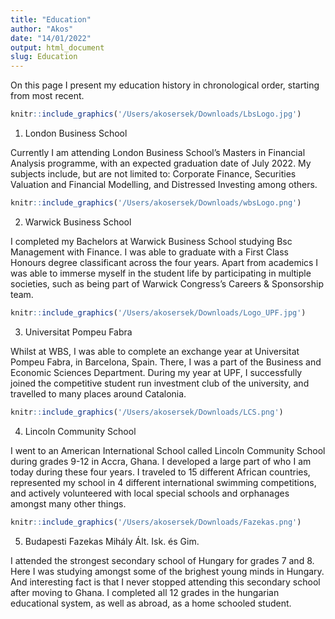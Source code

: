 ```yaml
---
title: "Education"
author: "Akos"
date: "14/01/2022"
output: html_document
slug: Education
---
```

On this page I present my education history in chronological order, starting from most recent.

```r
knitr::include_graphics('/Users/akosersek/Downloads/LbsLogo.jpg')
```

1. London Business School

Currently I am attending London Business School's Masters in Financial Analysis programme, with an expected graduation date of July 2022. My subjects include, but are not limited to: Corporate Finance, Securities Valuation and Financial Modelling, and Distressed Investing among others.

```r
knitr::include_graphics('/Users/akosersek/Downloads/wbsLogo.png')
```

2. Warwick Business School

I completed my Bachelors at Warwick Business School studying Bsc Management with Finance. I was able to graduate with a First Class Honours degree classificant across the four years. Apart from academics I was able to immerse myself in the student life by participating in multiple societies, such as being part of Warwick Congress's Careers & Sponsorship team.

```r
knitr::include_graphics('/Users/akosersek/Downloads/Logo_UPF.jpg')
```

3. Universitat Pompeu Fabra

Whilst at WBS, I was able to complete an exchange year at Universitat Pompeu Fabra, in Barcelona, Spain. There, I was a part of the Business and Economic Sciences Department. During my year at UPF, I successfully joined the competitive student run investment club of the university, and travelled to many places around Catalonia.

```r
knitr::include_graphics('/Users/akosersek/Downloads/LCS.png')
```

4. Lincoln Community School

I went to an American International School called Lincoln Community School during grades 9-12 in Accra, Ghana. I developed a large part of who I am today during these four years. I traveled to 15 different African countries, represented my school in 4 different international swimming competitions, and actively volunteered with local special schools and orphanages amongst many other things.

```r
knitr::include_graphics('/Users/akosersek/Downloads/Fazekas.png')
```

5. Budapesti Fazekas Mihály Ált. Isk. és Gim.

I attended the strongest secondary school of Hungary for grades 7 and 8. Here I was studying amongst some of the brighest young minds in Hungary. And interesting fact is that I never stopped attending this secondary school after moving to Ghana. I completed all 12 grades in the hungarian educational system, as well as abroad, as a home schooled student.


